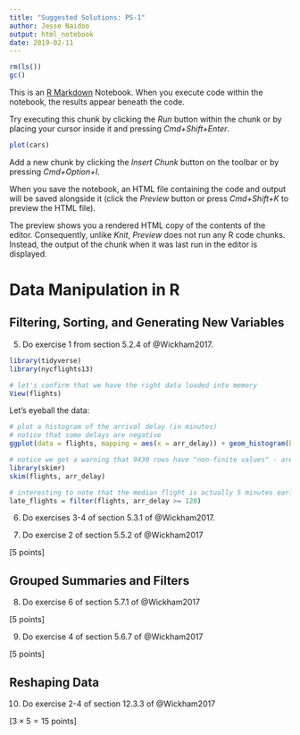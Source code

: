 ```yaml
---
title: "Suggested Solutions: PS-1"
author: Jesse Naidoo
output: html_notebook
date: 2019-02-11
---
```


```r
rm(ls())
gc()
```

This is an [R Markdown](http://rmarkdown.rstudio.com) Notebook. When you execute code within the notebook, the results appear beneath the code. 

Try executing this chunk by clicking the *Run* button within the chunk or by placing your cursor inside it and pressing *Cmd+Shift+Enter*. 

```r
plot(cars)
```

Add a new chunk by clicking the *Insert Chunk* button on the toolbar or by pressing *Cmd+Option+I*.

When you save the notebook, an HTML file containing the code and output will be saved alongside it (click the *Preview* button or press *Cmd+Shift+K* to preview the HTML file). 

The preview shows you a rendered HTML copy of the contents of the editor. Consequently, unlike *Knit*, *Preview* does not run any R code chunks. Instead, the output of the chunk when it was last run in the editor is displayed.

# Data Manipulation in R

## Filtering, Sorting, and Generating New Variables

5. Do exercise 1 from section 5.2.4 of @Wickham2017.

```r
library(tidyverse)
library(nycflights13)

# let's confirm that we have the right data loaded into memory
View(flights)
```
Let's eyeball the data:

```r
# plot a histogram of the arrival delay (in minutes)
# notice that some delays are negative
ggplot(data = flights, mapping = aes(x = arr_delay)) + geom_histogram(binwidth = 1)

# notice we get a warning that 9430 rows have "non-finite values" - are they missing or NA?
library(skimr)
skim(flights, arr_delay)

# interesting to note that the median flight is actually 5 minutes early!
late_flights = filter(flights, arr_delay >= 120)
```

6. Do exercises 3-4 of section 5.3.1 of @Wickham2017.


7. Do exercise 2 of section 5.5.2 of @Wickham2017

\hfill [5 points]

## Grouped Summaries and Filters

8. Do exercise 6 of section 5.7.1 of @Wickham2017

\hfill [5 points]

9. Do exercise 4 of section 5.6.7 of @Wickham2017

\hfill [5 points]

## Reshaping Data

10. Do exercise 2-4 of section 12.3.3 of @Wickham2017

\hfill [$3 \times 5 = 15$ points]

